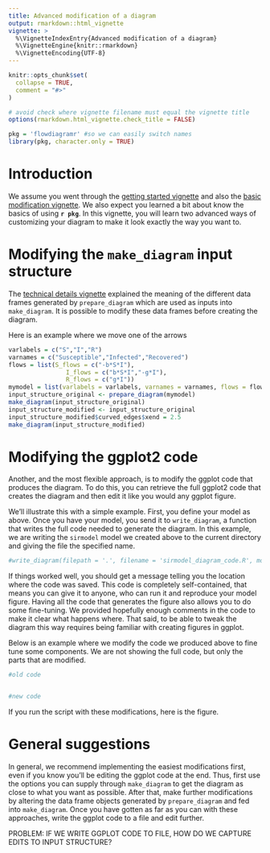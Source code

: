```yaml
---
title: Advanced modification of a diagram 
output: rmarkdown::html_vignette
vignette: >
  %\VignetteIndexEntry{Advanced modification of a diagram}
  %\VignetteEngine{knitr::rmarkdown}
  %\VignetteEncoding{UTF-8}
---
```


```r
knitr::opts_chunk$set(
  collapse = TRUE,
  comment = "#>"
)

# avoid check where vignette filename must equal the vignette title
options(rmarkdown.html_vignette.check_title = FALSE)
```

```r
pkg = 'flowdiagramr' #so we can easily switch names
library(pkg, character.only = TRUE)
```

# Introduction

We assume you went through the [getting started vignette]() and also the [basic modification vignette]().
We also expect you learned a bit about 
know the basics of using **`r pkg`**. 
In this vignette, you will learn two advanced ways of customizing your diagram to make it look exactly the way you want to.


# Modifying the `make_diagram` input structure

The [technical details vignette]() explained the meaning of the different data frames generated by `prepare_diagram` which are used as inputs into `make_diagram`. It is possible to modify these data frames before creating the diagram. 

Here is an example where we move one of the arrows

```r
varlabels = c("S","I","R")
varnames = c("Susceptible","Infected","Recovered")
flows = list(S_flows = c("-b*S*I"), 
                I_flows = c("b*S*I","-g*I"), 
                R_flows = c("g*I"))
mymodel = list(varlabels = varlabels, varnames = varnames, flows = flows)
input_structure_original <- prepare_diagram(mymodel)
make_diagram(input_structure_original)
input_structure_modified <- input_structure_original
input_structure_modified$curved_edges$xend = 2.5
make_diagram(input_structure_modified)
```




# Modifying the ggplot2 code

Another, and the most flexible approach, is to modify the ggplot code that produces the diagram. To do this, you can retrieve the full ggplot2 code that creates the diagram and then edit it like you would any ggplot figure. 

We'll illustrate this with a simple example. First, you define your model as above. Once you have your model, you send it to `write_diagram`, a function that writes the full code needed to generate the diagram. In this example, we are writing the `sirmodel` model we created above to the current directory and giving the file the specified name.

```r
#write_diagram(filepath = '.', filename = 'sirmodel_diagram_code.R', model = sirmodel)
```

If things worked well, you should get a message telling you the location where the code was saved.
This code is completely self-contained, that means you can give it to anyone, who can run it and reproduce your model figure.
Having all the code that generates the figure also allows you to do some fine-tuning. We provided hopefully enough comments in the code to make it clear what happens where. That said, to be able to tweak the diagram this way requires being familiar with creating figures in ggplot.

Below is an example where we modify the code we produced above to fine tune some components. We are not showing the full code, but only the parts that are modified.


```r
#old code


#new code


```


If you run the script with these modifications, here is the figure.


# General suggestions

In general, we recommend implementing the easiest modifications first, even if you know you'll be editing the ggplot code at the end. Thus, first use the options you can supply through `make_diagram` to get the diagram as close to what you want as possible. After that, make further modifications by altering the data frame objects generated by `prepare_diagram` and fed into `make_diagram`. Once you have gotten as far as you can with these approaches, write the ggplot code to a file and edit further.

PROBLEM: IF WE WRITE GGPLOT CODE TO FILE, HOW DO WE CAPTURE EDITS TO INPUT STRUCTURE?






